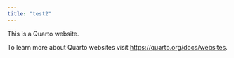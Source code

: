 ```yaml
---
title: "test2"
---
```


This is a Quarto website.

To learn more about Quarto websites visit <https://quarto.org/docs/websites>.
